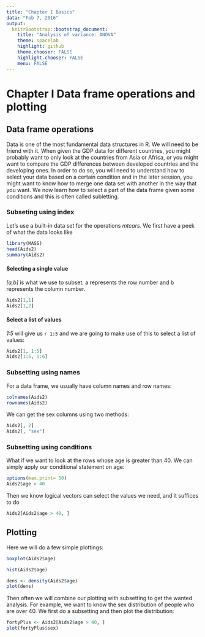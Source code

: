 ```yaml
---
title: "Chapter I Basics"
data: "Feb 7, 2016"
output: 
  knitrBootstrap::bootstrap_document:
    title: "Analysis of variance: ANOVA"
    theme: spacelab
    highlight: github
    theme.chooser: FALSE
    highlight.chooser: FALSE
    menu: FALSE
---
```

# Chapter I Data frame operations and plotting
## Data frame operations
Data is one of the most fundamental data structures in R. We will need to be friend with it. When given the GDP data for different countries, you might probably want to only look at the countries from Asia or Africa, or you might want to compare the GDP differences between developed countries and the developing ones. In order to do so, you will need to understand how to select your data based on a certain condition and in the later session, you might want to know how to merge one data set with another in the way that you want. We now learn how to select a part of the data frame given some conditions and this is often called subletting.

### Subseting using index
Let's use a built-in data set for the operations *mtcars*. We first have a peek of what the data looks like
```r
library(MASS)
head(Aids2)
summary(Aids2)
```
#### Selecting a single value
*[a,b]* is what we use to subset. a represents the row number and b represents the column number.
```r
Aids2[1,1]
Aids2[1,2]
```

#### Select a list of values
*1:5* will give us `r 1:5` and we are going to make use of this to select a list of values:
```r
Aids2[1, 1:5]
Aids2[1:5, 1:6]
```

### Subsetting using names 
For a data frame, we usually have column names and row names:
```r
colnames(Aids2)
rownames(Aids2)
```

We can get the sex columns using two methods:
```r
Aids2[, 2]
Aids2[, "sex"]
```

### Subsetting using conditions 
What if we want to look at the rows whose age is greater than 40. We can simply apply our conditional statement on age:
```r
options(max.print= 50)
Aids2$age > 40
```
Then we know logical vectors can select the values we need, and it suffices to do 
```r
Aids2[Aids2$age > 40, ]
```

## Plotting 
Here we will do a few simple plottings:
```r
boxplot(Aids2$age)
```

```r
hist(Aids2$age)
```

```r
dens <- density(Aids2$age)
plot(dens)
```

Then often we will combine our plotting with subsetting to get the wanted analysis. For example, we want to know the sex distribution of people who are over 40. We first do a subsetting and then plot the distribution:
```r
fortyPlus <- Aids2[Aids2$age > 40, ]
plot(fortyPlus$sex)
```


